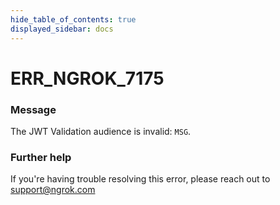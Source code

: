 ```yaml
---
hide_table_of_contents: true
displayed_sidebar: docs
---
```



# ERR_NGROK_7175

### Message

The JWT Validation audience is invalid: `MSG`.

<ErrorDetails error="err_ngrok_7175" />

### Further help

If you're having trouble resolving this error, please reach out to [support@ngrok.com](mailto:support@ngrok.com?subject=Help%20with%20ERR_NGROK_7175)
